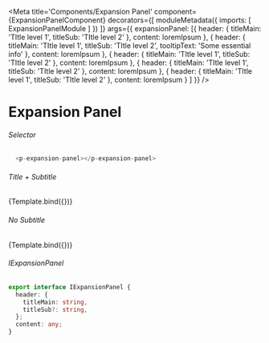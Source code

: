 
<Meta title='Components/Expansion Panel'
  component={ExpansionPanelComponent}
  decorators={[
    moduleMetadata({
      imports: [
        ExpansionPanelModule
      ]
    })
  ]}
  args={{ 
    expansionPanel: [{
      header: { titleMain: 'TItle level 1', titleSub: 'TItle level 2' },
      content: loremIpsum
    },
    {
      header: { titleMain: 'TItle level 1', titleSub: 'TItle level 2', tooltipText: 'Some essential info' },
      content: loremIpsum
    },
    {
      header: { titleMain: 'TItle level 1', titleSub: 'TItle level 2' },
      content: loremIpsum
    },
    {
      header: { titleMain: 'TItle level 1', titleSub: 'TItle level 2' },
      content: loremIpsum
    },
    {
      header: { titleMain: 'TItle level 1', titleSub: 'TItle level 2' },
      content: loremIpsum
    }
   ]
  }}
/>


# Expansion Panel

###### Selector
```ts
  <p-expansion-panel></p-expansion-panel>
```
###### Title + Subtitle
<Canvas>
  <Story name="Subtitle"
    args={{
    }}>
    {Template.bind({})}
  </Story>
</Canvas>

###### No Subtitle
<Canvas>
  <Story name="No Subtitle"
    args={{
      expansionPanel: [{
        header: { titleMain: 'TItle level 1' },
        content: loremIpsum
      },
      {
        header: { titleMain: 'TItle level 1', tooltipText: 'Some essential info' },
        content: loremIpsum
      },
      {
        header: { titleMain: 'TItle level 1' },
        content: loremIpsum
      },
      {
        header: { titleMain: 'TItle level 1' },
        content: loremIpsum
      },
      {
        header: { titleMain: 'TItle level 1' },
        content: loremIpsum
      }
    ]
    }}>
    {Template.bind({})}
  </Story>
</Canvas>


###### IExpansionPanel
```ts
export interface IExpansionPanel {
  header: {
    titleMain: string,
    titleSub?: string,
  };
  content: any;
}
```